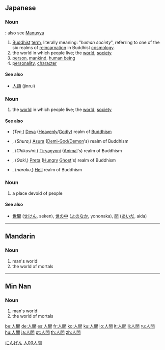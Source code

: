 ==Japanese==
{{ja-kanjitab|人|間}}

===Noun===
{{ja-noun|k|hira=にんげん|rom=ningen}}: also see [[Manuṣya]]

# [[Buddhist]] [[term]], literally meaning: "''human society''", referring to one of the six realms of [[reincarnation]] in Buddhist [[cosmology]].  
# the world in which people live; the [[world]], [[society]]
# [[person]], [[mankind]], [[human being]]
# [[personality]], [[character]]

====See also====
* [[人類]] (jinrui)

===Noun===
{{ja-noun|k|hira=じんかん|rom=jinkan|hidx=しんかん'}}

# the [[world]] in which people live; the [[world]], [[society]]

====See also====
* {{l|ja|天}} (''Ten'',) [[Deva]] ([[heavenly|Heavenly]]/[[godly|Godly]]) realm of [[Buddhism]]
* {{l|ja|修羅}}, (''Shura'',) [[Asura]] ([[demi-god|Demi-God/Demon]]'s) realm of Buddhism
* {{l|ja|畜生}}, (''Chikushō'',) [[Tiryagyoni]] ([[animal|Animal]]'s) realm of Buddhism
* {{l|ja|餓鬼}}, (''Gaki'',) [[Preta]] ([[hungry|Hungry]] [[ghost|Ghost]]'s) realm of Buddhism
* {{l|ja|奈落}}, (''naraku'',) [[hell|Hell]] realm of Buddhism

===Noun===
{{ja-noun|k|hira=ひとま|rom=hitoma|hidx=ひとま}}

# a place devoid of people

====See also====
* [[世間]] ([[せけん]], seken), [[世の中]] ([[よのなか]], yononaka), [[間]] ([[あいだ]], aida)

[[Category:1000 Japanese basic words|にんげん]]

----

==Mandarin==
{{zh-forms|[[人间]]|[[人]][[間]]}}

===Noun===
{{cmn-noun|t|pin=rénjīan|pint=ren2jian1|tra=人間|sim=人间|rs=人00}}

# man's world
# the world of mortals

[[Category:zh-tw:Intermediate Mandarin|人00人間]]

----

==Min Nan==
{{zh-forms|[[人间]]|[[人]][[間]]}}

===Noun===
{{nan-noun|t|poj=jîn-kan|pojt=jin5kan1|tra=人間|sim=人间|rs=人00}}

# man's world
# the world of mortals

[[be:人間]]
[[de:人間]]
[[es:人間]]
[[fr:人間]]
[[ko:人間]]
[[ku:人間]]
[[lo:人間]]
[[lt:人間]]
[[li:人間]]
[[ru:人間]]
[[hu:人間]]
[[ja:人間]]
[[pt:人間]]
[[th:人間]]
[[zh:人間]]